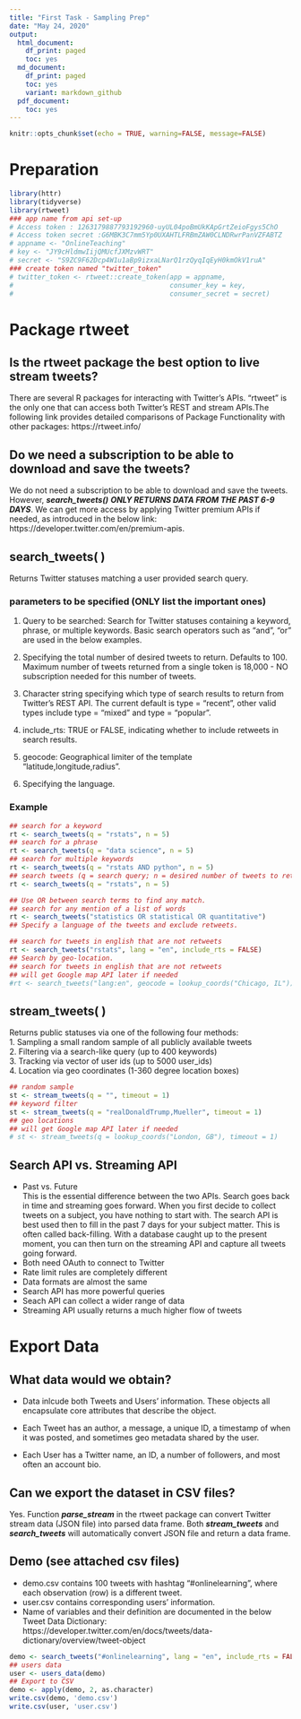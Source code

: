 ```yaml
---
title: "First Task - Sampling Prep"
date: "May 24, 2020"
output:
  html_document:
    df_print: paged
    toc: yes
  md_document:
    df_print: paged
    toc: yes
    variant: markdown_github
  pdf_document:
    toc: yes
---
```


```r
knitr::opts_chunk$set(echo = TRUE, warning=FALSE, message=FALSE)
```


# Preparation
```r
library(httr)
library(tidyverse)  
library(rtweet)
### app name from api set-up
# Access token : 1263179887793192960-uyUL04poBmUkKApGrtZeioFgys5ChO
# Access token secret :G6MBK3C7mm5Yp0UXAHTLFRBmZAW0CLNDRwrPanVZFABTZ
# appname <- "OnlineTeaching"
# key <- "JY9cHldmwIijQMUcfJXMzvWRT"
# secret <- "S9ZC9F62Dcp4W1u1aBp9izxaLNarQ1rzQyqIqEyH0kmOkV1ruA"
### create token named "twitter_token"
# twitter_token <- rtweet::create_token(app = appname,
#                                       consumer_key = key,
#                                       consumer_secret = secret)
```

# Package rtweet
## Is the rtweet package the best option to live stream tweets?  
There are several R packages for interacting with Twitter’s APIs. "rtweet" is the only one that can access both Twitter’s REST and stream APIs.The following link provides detailed comparisons of Package Functionality with other packages:
https://rtweet.info/

## Do we need a subscription to be able to download and save the tweets?
We do not need a subscription to be able to download and save the tweets. However, _**search_tweets()**_ _**ONLY RETURNS DATA FROM THE PAST 6-9 DAYS**_. We can get more access by applying Twitter premium APIs if needed, as introduced in the below link: https://developer.twitter.com/en/premium-apis.

## search_tweets( )
Returns Twitter statuses matching a user provided search query. 

### parameters to be specified (ONLY list the important ones)\
1. Query to be searched: Search for Twitter statuses containing a keyword, phrase, or multiple keywords. Basic search operators such as "and", "or" are used in the below examples. \

2. Specifying the total number of desired tweets to return. Defaults to 100. Maximum number of tweets returned from a single token is 18,000 - NO subscription needed for this number of tweets.

3. Character string specifying which type of search results to return from Twitter's REST API. The current default is type = "recent", other valid types include type = "mixed" and type = "popular".

4. include_rts: TRUE or FALSE, indicating whether to include retweets in search results. 

5. geocode: Geographical limiter of the template "latitude,longitude,radius". 

6. Specifying the language.

### Example
```r
## search for a keyword
rt <- search_tweets(q = "rstats", n = 5)
## search for a phrase
rt <- search_tweets(q = "data science", n = 5)
## search for multiple keywords
rt <- search_tweets(q = "rstats AND python", n = 5)
## search tweets (q = search query; n = desired number of tweets to return)
rt <- search_tweets(q = "rstats", n = 5)

## Use OR between search terms to find any match.
## search for any mention of a list of words
rt <- search_tweets("statistics OR statistical OR quantitative")
## Specify a language of the tweets and exclude retweets.

## search for tweets in english that are not retweets
rt <- search_tweets("rstats", lang = "en", include_rts = FALSE)
## Search by geo-location.
## search for tweets in english that are not retweets
## will get Google map API later if needed
#rt <- search_tweets("lang:en", geocode = lookup_coords("Chicago, IL"))
```





## stream_tweets( )
Returns public statuses via one of the following four methods:\
1. Sampling a small random sample of all publicly available tweets\
2. Filtering via a search-like query (up to 400 keywords)\
3. Tracking via vector of user ids (up to 5000 user_ids)\
4. Location via geo coordinates (1-360 degree location boxes)\
```r
## random sample
st <- stream_tweets(q = "", timeout = 1)
## keyword filter
st <- stream_tweets(q = "realDonaldTrump,Mueller", timeout = 1)
## geo locations
## will get Google map API later if needed
# st <- stream_tweets(q = lookup_coords("London, GB"), timeout = 1)
```


## Search API vs. Streaming API
* Past vs. Future\
This is the essential difference between the two APIs. Search goes back in time and streaming goes forward. When you first decide to collect tweets on a subject, you have nothing to start with. The search API is best used then to fill in the past 7 days for your subject matter. This is often called back-filling. With a database caught up to the present moment, you can then turn on the streaming API and capture all tweets going forward.
* Both need OAuth to connect to Twitter
* Rate limit rules are completely different
* Data formats are almost the same
* Search API has more powerful queries
* Seach API can collect a wider range of data
* Streaming API usually returns a much higher flow of tweets





# Export Data
## What data would we obtain? 
* Data inlcude both Tweets and Users' information. These objects all encapsulate core attributes that describe the object. 

* Each Tweet has an author, a message, a unique ID, a timestamp of when it was posted, and sometimes geo metadata shared by the user. 

* Each User has a Twitter name, an ID, a number of followers, and most often an account bio.



## Can we export the dataset in CSV files?
Yes. Function **_parse_stream_** in the rtweet package can convert Twitter stream data (JSON file) into parsed data frame. Both **_stream_tweets_** and **_search_tweets_** will automatically convert JSON file and return a data frame. 

## Demo (see attached csv files) 
* demo.csv contains 100 tweets with hashtag "#onlinelearning", where each observation (row) is a different tweet.
* user.csv contains corresponding users' information.
* Name of variables and their definition are documented in the below Tweet Data Dictionary: https://developer.twitter.com/en/docs/tweets/data-dictionary/overview/tweet-object

```r
demo <- search_tweets("#onlinelearning", lang = "en", include_rts = FALSE, n = 100)
## users data
user <- users_data(demo)
## Export to CSV
demo <- apply(demo, 2, as.character)
write.csv(demo, 'demo.csv')
write.csv(user, 'user.csv')
```






